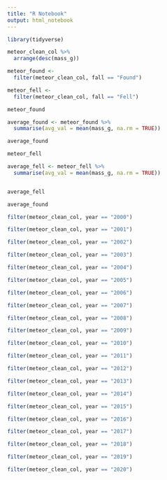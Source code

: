 ```yaml
---
title: "R Notebook"
output: html_notebook
---
```


```r
library(tidyverse)
```


```r
meteor_clean_col %>%
  arrange(desc(mass_g))
```
```r
meteor_found <- 
  filter(meteor_clean_col, fall == "Found")

meteor_fell <-
  filter(meteor_clean_col, fall == "Fell")

meteor_found

average_found <- meteor_found %>%
  summarise(avg_val = mean(mass_g, na.rm = TRUE))

average_found

meteor_fell

average_fell <- meteor_fell %>%
  summarise(avg_val = mean(mass_g, na.rm = TRUE))


average_fell
```
```r
average_found
```
```r
filter(meteor_clean_col, year == "2000")
```
```r
filter(meteor_clean_col, year == "2001")
```
```r
filter(meteor_clean_col, year == "2002")
```
```r
filter(meteor_clean_col, year == "2003")
```
```r
filter(meteor_clean_col, year == "2004")
```
```r
filter(meteor_clean_col, year == "2005")
```
```r
filter(meteor_clean_col, year == "2006")
```
```r
filter(meteor_clean_col, year == "2007")
```
```r
filter(meteor_clean_col, year == "2008")
```
```r
filter(meteor_clean_col, year == "2009")
```
```r
filter(meteor_clean_col, year == "2010")
```
```r
filter(meteor_clean_col, year == "2011")
```
```r
filter(meteor_clean_col, year == "2012")
```
```r
filter(meteor_clean_col, year == "2013")
```
```r
filter(meteor_clean_col, year == "2014")
```
```r
filter(meteor_clean_col, year == "2015")
```

```r
filter(meteor_clean_col, year == "2016")
```
```r
filter(meteor_clean_col, year == "2017")
```
```r
filter(meteor_clean_col, year == "2018")
```
```r
filter(meteor_clean_col, year == "2019")
```
```r
filter(meteor_clean_col, year == "2020")
```
```r

```

